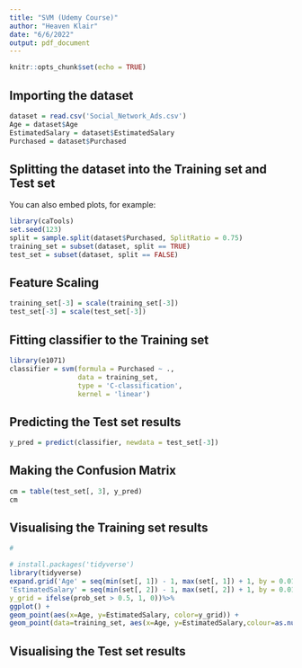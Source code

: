 ```yaml
---
title: "SVM (Udemy Course)"
author: "Heaven Klair"
date: "6/6/2022"
output: pdf_document
---
```


```r
knitr::opts_chunk$set(echo = TRUE)
```

## Importing the dataset


```r
dataset = read.csv('Social_Network_Ads.csv')
Age = dataset$Age
EstimatedSalary = dataset$EstimatedSalary
Purchased = dataset$Purchased
```

## Splitting the dataset into the Training set and Test set

You can also embed plots, for example:

```r
library(caTools)
set.seed(123)
split = sample.split(dataset$Purchased, SplitRatio = 0.75)
training_set = subset(dataset, split == TRUE)
test_set = subset(dataset, split == FALSE)
```


## Feature Scaling

```r
training_set[-3] = scale(training_set[-3])
test_set[-3] = scale(test_set[-3])
```

## Fitting classifier to the Training set

```r
library(e1071)
classifier = svm(formula = Purchased ~ .,
                 data = training_set,
                 type = 'C-classification',
                 kernel = 'linear')
```

## Predicting the Test set results

```r
y_pred = predict(classifier, newdata = test_set[-3])
```

## Making the Confusion Matrix

```r
cm = table(test_set[, 3], y_pred)
cm
```




## Visualising the Training set results

```r
#
```

```r
# install.packages('tidyverse')
library(tidyverse)
expand.grid('Age' = seq(min(set[, 1]) - 1, max(set[, 1]) + 1, by = 0.01),
'EstimatedSalary' = seq(min(set[, 2]) - 1, max(set[, 2]) + 1, by = 0.01))%>% mutate(prob_set=predict(classifier, type = 'response', newdata = .),
y_grid = ifelse(prob_set > 0.5, 1, 0))%>%
ggplot() +
geom_point(aes(x=Age, y=EstimatedSalary, color=y_grid)) +
geom_point(data=training_set, aes(x=Age, y=EstimatedSalary,colour=as.numeric(Purchased)))
```



## Visualising the Test set results

```r

```

